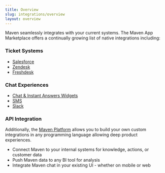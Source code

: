 ```yaml
---
title: Overview
slug: integrations/overview
layout: overview
---
```


Maven seamlessly integrates with your current systems. The Maven App Marketplace offers a continually 
growing list of native integrations including:

### Ticket Systems

- [Salesforce](https://docs.mavenagi.com/salesforce)
- [Zendesk](https://docs.mavenagi.com/zendesk)
- [Freshdesk](https://docs.mavenagi.com/freshdesk)

### Chat Experiences

- [Chat & Instant Answers Widgets](https://docs.mavenagi.com/widgets)
- [SMS](https://docs.mavenagi.com/sms)
- [Slack](https://docs.mavenagi.com/slack)

### API Integration

Additionally, the [Maven Platform](https://docs.mavenagi.com/maven-platform) allows you to build your own custom 
integrations in any programming language allowing deep product experiences.
- Connect Maven to your internal systems for knowledge, actions, or customer data
- Push Maven data to any BI tool for analysis
- Integrate Maven chat in your existing UI - whether on mobile or web

